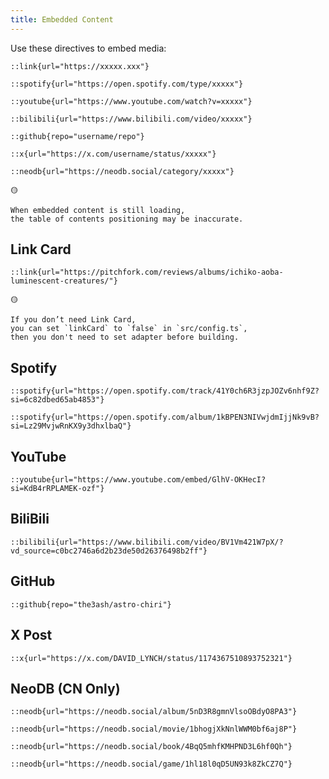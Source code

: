 ```yaml
---
title: Embedded Content
---
```


Use these directives to embed media:

```
::link{url="https://xxxxx.xxx"}

::spotify{url="https://open.spotify.com/type/xxxxx"}

::youtube{url="https://www.youtube.com/watch?v=xxxxx"}

::bilibili{url="https://www.bilibili.com/video/xxxxx"}

::github{repo="username/repo"}

::x{url="https://x.com/username/status/xxxxx"}

::neodb{url="https://neodb.social/category/xxxxx"}
```

```
🟡

When embedded content is still loading,
the table of contents positioning may be inaccurate.
```

## Link Card

```
::link{url="https://pitchfork.com/reviews/albums/ichiko-aoba-luminescent-creatures/"}
```

```
🟡

If you don’t need Link Card,
you can set `linkCard` to `false` in `src/config.ts`,
then you don't need to set adapter before building.
```

## Spotify
```
::spotify{url="https://open.spotify.com/track/41Y0ch6R3jzpJOZv6nhf9Z?si=6c82dbed65ab4853"}

::spotify{url="https://open.spotify.com/album/1kBPEN3NIVwjdmIjjNk9vB?si=Lz29MvjwRnKX9y3dhxlbaQ"}
```
## YouTube
```
::youtube{url="https://www.youtube.com/embed/GlhV-OKHecI?si=KdB4rRPLAMEK-ozf"}
```
## BiliBili
```
::bilibili{url="https://www.bilibili.com/video/BV1Vm421W7pX/?vd_source=c0bc2746a6d2b23de50d26376498b2ff"}
```
## GitHub
```
::github{repo="the3ash/astro-chiri"}
```
## X Post
```
::x{url="https://x.com/DAVID_LYNCH/status/1174367510893752321"}
```
## NeoDB (CN Only)
```
::neodb{url="https://neodb.social/album/5nD3R8gmnVlsoOBdyO8PA3"}

::neodb{url="https://neodb.social/movie/1bhogjXkNnlWWM0bf6aj8P"}

::neodb{url="https://neodb.social/book/4BqQ5mhfKMHPND3L6hf0Qh"}

::neodb{url="https://neodb.social/game/1hl18l0qD5UN93k8ZkCZ7Q"}
```